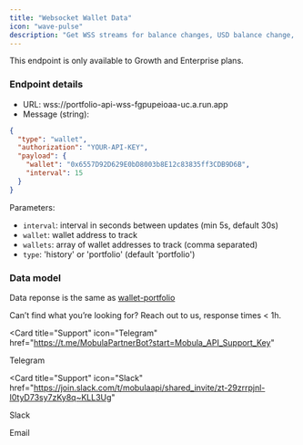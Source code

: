 ```yaml
---
title: "Websocket Wallet Data"
icon: "wave-pulse"
description: "Get WSS streams for balance changes, USD balance change, transactions, and more."
---
```


<Tip> This endpoint is only available to Growth and Enterprise plans. </Tip>

### Endpoint details

- URL: wss://portfolio-api-wss-fgpupeioaa-uc.a.run.app
- Message (string):

```json
{
  "type": "wallet",
  "authorization": "YOUR-API-KEY",
  "payload": {
    "wallet": "0x6557D92D629E0bD8003b8E12c83835ff3CDB9D6B",
    "interval": 15
  }
}
```

Parameters:

- `interval`: interval in seconds between updates (min 5s, default 30s)
- `wallet`: wallet address to track
- `wallets`: array of wallet addresses to track (comma separated)
- `type`: 'history' or 'portfolio' (default 'portfolio')

### Data model

Data reponse is the same as [wallet-portfolio](/api-reference/endpoint/wallet-portfolio)

Can’t find what you’re looking for? Reach out to us, response times < 1h.

<CardGroup>

<Card
  title="Support"
  icon="Telegram"
  href="https://t.me/MobulaPartnerBot?start=Mobula_API_Support_Key"
>
  Telegram
</Card>

<Card
  title="Support"
  icon="Slack"
  href="https://join.slack.com/t/mobulaapi/shared_invite/zt-29zrrpjnl-I0tyD73sy7zKy8q~KLL3Ug"
>
  Slack
</Card>

<Card title="Need help?" icon="envelope" href="mailto:contact@mobulalabs.org">
  Email
</Card>

</CardGroup>
